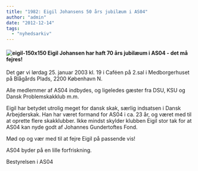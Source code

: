 ```yaml
---
title: "1982: Eigil Johansens 50 års jubilæum i AS04"
author: "admin"
date: "2012-12-14"
tags: 
  - "nyhedsarkiv"
---
```


#### ![eigil-150x150](/images/eigil-150x150.jpg) Eigil Johansen har haft 70 års jubilæum i AS04 - det må fejres!

Det gør vi lørdag 25. januar 2003 kl. 19 i Caféen på 2.sal i Medborgerhuset på Blågårds Plads, 2200 København N.

Alle medlemmer af AS04 indbydes, og ligeledes gæster fra DSU, KSU og Dansk Problemskakklub m.m.

Eigil har betydet utrolig meget for dansk skak, særlig indsatsen i Dansk Arbejderskak. Han har været formand for AS04 i ca. 23 år, og været med til at oprette flere skakklubber. Ikke mindst skylder klubben Eigil stor tak for at AS04 kan nyde godt af Johannes Gundertoftes Fond.

Mød op og vær med til at fejre Eigil på passende vis!

AS04 byder på en lille forfriskning.

Bestyrelsen i AS04
